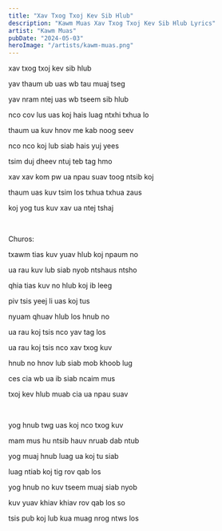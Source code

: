 ```yaml
---
title: "Xav Txog Txoj Kev Sib Hlub"
description: "Kawm Muas Xav Txog Txoj Kev Sib Hlub Lyrics"
artist: "Kawm Muas"
pubDate: "2024-05-03"
heroImage: "/artists/kawm-muas.png"
---
```


xav txog txoj kev sib hlub

yav thaum ub uas wb tau muaj tseg

yav nram ntej uas wb tseem sib hlub

nco cov lus uas koj hais luag ntxhi txhua lo

thaum ua kuv hnov me kab noog seev

nco nco koj lub siab hais yuj yees

tsim duj dheev ntuj teb tag hmo

xav xav kom pw ua npau suav toog ntsib koj

thaum uas kuv tsim los txhua txhua zaus

koj yog tus kuv xav ua ntej tshaj

<br />

Churos:

txawm tias kuv yuav hlub koj npaum no

ua rau kuv lub siab nyob ntshaus ntsho

qhia tias kuv no hlub koj ib leeg

piv tsis yeej li uas koj tus

nyuam qhuav hlub los hnub no

ua rau koj tsis nco yav tag los

ua rau koj tsis nco xav txog kuv

hnub no hnov lub siab mob khoob lug

ces cia wb ua ib siab ncaim mus

txoj kev hlub muab cia ua npau suav

<br />

yog hnub twg uas koj nco txog kuv

mam mus hu ntsib hauv nruab dab ntub

yog muaj hnub luag ua koj tu siab

luag ntiab koj tig rov qab los

yog hnub no kuv tseem muaj siab nyob

kuv yuav khiav khiav rov qab los so

tsis pub koj lub kua muag nrog ntws los
